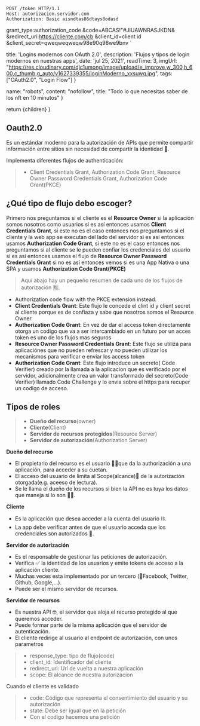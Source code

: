     POST /token HTTP/1.1
    Host: autorizacion.servidor.com
    Authorization: Basic aisndtas86dtays8odasd
  grant_type:authorization_code
  &code=ABCAS!"#JIUAWNRASJKDN&
  &redirect_uri:https://cliente.com/cb
  &client_id=client id
  &client_secret=qweqweqweqw98e90q98we9bnv
`


  title: 'Logins modernos con OAuth 2.0',
  description: 'Flujos y tipos de login modernos en nuestras apps',
  date: 'jul 25, 2021',
  readTime: 3,
  imgUrl: "https://res.cloudinary.com/djc1umong/image/upload/e_improve,w_300,h_600,c_thumb,g_auto/v1627339355/loginModerno_xxsuwq.jpg",
  tags: ["OAuth2.0", "Login Flow"]
}

  name: "robots",
  content: "nofollow",
  title: "Todo lo que necesitas saber de los nft en 10 minutos"
}

  return <BlogPost meta={meta} seo={seo}>{children}</BlogPost>
}

## Oauth2.0
Es un estándar moderno para la autorización de APIs que permite compartir información entre sitios sin necesidad
de compartir la identidad 🧪.

Implementa diferentes flujos de authenticación:
> -  Client Credentials Grant, Authorization Code Grant, Resource Owner Password Credentials Grant, Authorization Code Grant(PKCE)

## ¿Qué tipo de flujo debo escoger?

Primero nos preguntamos si el cliente es el **Resource Owner** si la aplicación somos nosotros como usuarios si es así entonces usamos **Client Credentials Grant**, si este no es el caso
entonces nos preguntamos si el cliente y la web app se executan del lado del servidor si es así entonces usamos **Authorization Code Grant**, si este no es el caso
entonces nos preguntamos si al cliente se le pueden confiar los credenciales del usuario si es así entonces usamos el flujo de **Resource Owner Password Credentials Grant** si no es así
entonces vemos si es una App Nativa o una SPA y usamos **Authorization Code Grant(PKCE)**

> Aquí abajo hay un pequeño resumen de cada uno de los flujos de autorización 🈯.

- Authorization code flow with the PKCE extension instead.
- **Client Credentials Grant**: Este flujo le concede el clint id y client secret al cliente porque es de confiaza y sabe que nosotros somos el Resource Owner.
- **Authorization Code Grant**: En vez de dar el access token directamente otorga un codigo que va a ser intercambiado en un futuro por un acces token es uno de los flujos mas seguros
- **Resource Owner Password Credentials Grant**: Este flujo se utilizá para aplicaciónes que no pueden refrescar y no pueden utilizar los mecanismos para verificar e enviar los access token
- **Authorization Code Grant**: Este flujo introduce un secreto( Code Verifier) creado por la llamada a la aplicacion que es verificado por el servidor, adicionalmente crea un valor transformado
del secreto(Code Verifier) llamado Code Challenge y lo envia sobre el https para recuper un codigo de acceso.


## Tipos de roles

> - **Dueño del recurso**(owner)
> - **Cliente**(Client)
> - **Servidor de recursos protegidos**(Resource Server)
> - **Servidor de autorización**(Authorization Server)

**Dueño del recurso**
- El propietario del recurso es el usuario 👨‍🎓que da la authorización a una aplicación, para acceder a su cuetan.
- El acceso del usuario de limita al Scope(alcance)🚫 de la autorización otorgada(e.g. aceeso de lectura).
- Se le llama el dueño de los recursos si bien la API no es tuya los datos que maneja si lo son 👳‍♂️.

**Cliente**
- Es la aplicación que desea acceder a la cuenta del usuario ⛓.
- La app debe verificar antes de que el usuario acceda que los credenciales son autorizados 🤺.

**Servidor de autorización**
- Es el responsable de gestionar las peticiones de autorización.
- Verifica ✅ la identidad de los usuarios y emite tokens de acceso a la aplicación cliente.
- Muchas veces esta implementado por un tercero (👹Facebook, Twitter, Github, Google,...).
- Puede ser el mismo servidor de recursos.

**Servidor de recursos**
- Es nuestra API 🤓, el servidor que aloja el recurso protegido al que queremos acceder.
- Puede formar parte de la misma aplicación que el servidor de autenticación.
- El cliente redirige al usuario al endpoint de autorización, con unos parametros
<HighlightCodeBlock block={b2}/>

> - response_type: tipo de flujo(code)
> - client_id: Identificador del cliente
> - redirect_uri: Url de vuelta a nuestra aplicación
> - scope: El alcance de nuestra autorizacion

 Cuando el cliente es validado
<HighlightCodeBlock block={b3}/>

> - code: Código que representa el consentimiento del usuario y su autorización
> - state: Debe ser igual que en la petición
> - Con el codigo hacemos una petición

<HighlightCodeBlock block={b1}/>

